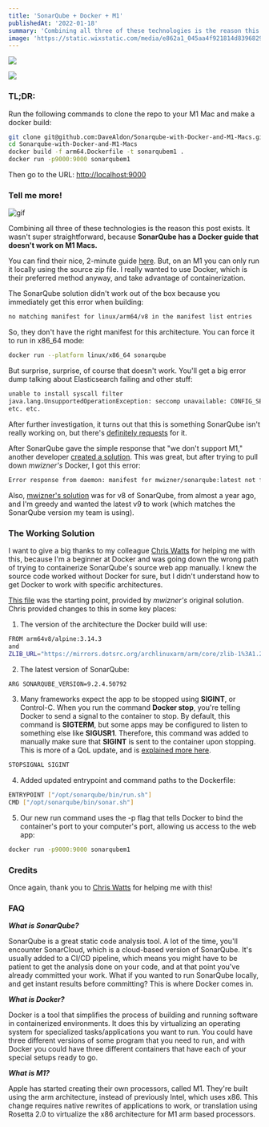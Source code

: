 ```yaml
---
title: 'SonarQube + Docker + M1'
publishedAt: '2022-01-18'
summary: 'Combining all three of these technologies is the reason this post exists. It wasnt super straightforward, because SonarQube has a Docker guide that doesnt work on M1 Macs. This post goes over how to do it.'
image: 'https://static.wixstatic.com/media/e862a1_045aa4f921814d83968290a6c383300f~mv2.jpg/v1/fill/w_740,h_492,al_c,q_85,usm_0.66_1.00_0.01,enc_auto/e862a1_045aa4f921814d83968290a6c383300f~mv2.jpg'
---
```


![](https://static.wixstatic.com/media/e862a1_045aa4f921814d83968290a6c383300f~mv2.jpg/v1/fill/w_740,h_492,al_c,q_85,usm_0.66_1.00_0.01,enc_auto/e862a1_045aa4f921814d83968290a6c383300f~mv2.jpg)

[![](https://img.shields.io/badge/Originally%20Posted%20%40-Bravo%20LT-blue?style=for-the-badge)](https://www.bravolt.com)

### TL;DR:

Run the following commands to clone the repo to your M1 Mac and make a docker build:

```bash
git clone git@github.com:DaveAldon/Sonarqube-with-Docker-and-M1-Macs.git
cd Sonarqube-with-Docker-and-M1-Macs
docker build -f arm64.Dockerfile -t sonarqubem1 .
docker run -p9000:9000 sonarqubem1
```

Then go to the URL: [http://localhost:9000](http://localhost:9000/)

### Tell me more!

![gif](https://media4.giphy.com/media/eKDp7xvUdbCrC/giphy.gif?cid=e2a3cbdeimxhj3n7zw0vi6hnqwa49z63nze2s6uhutgqkel8&rid=giphy.gif&ct=g)

Combining all three of these technologies is the reason this post exists. It wasn't super straightforward, because **SonarQube has a Docker guide that doesn't work on M1 Macs.**

You can find their nice, 2-minute guide [here](https://docs.sonarqube.org/latest/setup/get-started-2-minutes/). But, on an M1 you can only run it locally using the source zip file. I really wanted to use Docker, which is their preferred method anyway, and take advantage of containerization.

The SonarQube solution didn't work out of the box because you immediately get this error when building:

```bash
no matching manifest for linux/arm64/v8 in the manifest list entries
```

So, they don't have the right manifest for this architecture. You can force it to run in x86_64 mode:

```bash
docker run --platform linux/x86_64 sonarqube
```

But surprise, surprise, of course that doesn't work. You'll get a big error dump talking about Elasticsearch failing and other stuff:

```bash
unable to install syscall filter
java.lang.UnsupportedOperationException: seccomp unavailable: CONFIG_SECCOMP not compiled into kernel, CONFIG_SECCOMP and CONFIG_SECCOMP_FILTER are needed
etc. etc.
```

After further investigation, it turns out that this is something SonarQube isn't really working on, but there's [definitely requests](https://jira.sonarsource.com/browse/CPP-2882) for it.

After SonarQube gave the simple response that "we don't support M1," another developer [created a solution](https://github.com/SonarSource/docker-sonarqube/issues/475). This was great, but after trying to pull down _mwizner's_ Docker, I got this error:

```bash
Error response from daemon: manifest for mwizner/sonarqube:latest not found: manifest unknown: manifest unknown
```

Also, [mwizner's solution](https://hub.docker.com/r/mwizner/sonarqube) was for v8 of SonarQube, from almost a year ago, and I'm greedy and wanted the latest v9 to work (which matches the SonarQube version my team is using).

### The Working Solution

I want to give a big thanks to my colleague [Chris Watts](https://github.com/cj-watts) for helping me with this, because I'm a beginner at Docker and was going down the wrong path of trying to containerize SonarQube's source web app manually. I knew the source code worked without Docker for sure, but I didn't understand how to get Docker to work with specific architectures.

[This file](https://github.com/sonar-scala/docker-sonarqube/blob/arm64/8/community/arm64.Dockerfile) was the starting point, provided by _mwizner's_ original solution. Chris provided changes to this in some key places:

1. The version of the architecture the Docker build will use:

```bash
FROM arm64v8/alpine:3.14.3
and
ZLIB_URL="https://mirrors.dotsrc.org/archlinuxarm/arm/core/zlib-1%3A1.2.11-5-arm.pkg.tar.xz";
```

2. The latest version of SonarQube:

```bash
ARG SONARQUBE_VERSION=9.2.4.50792
```

3. Many frameworks expect the app to be stopped using **SIGINT**, or Control-C. When you run the command **Docker stop**, you're telling Docker to send a signal to the container to stop. By default, this command is **SIGTERM**, but some apps may be configured to listen to something else like **SIGUSR1**. Therefore, this command was added to manually make sure that **SIGINT** is sent to the container upon stopping. This is more of a QoL update, and is [explained more here](https://docs.docker.com/engine/reference/commandline/stop/).

```bash
STOPSIGNAL SIGINT
```

4. Added updated entrypoint and command paths to the Dockerfile:

```bash
ENTRYPOINT ["/opt/sonarqube/bin/run.sh"]
CMD ["/opt/sonarqube/bin/sonar.sh"]
```

5. Our new run command uses the -p flag that tells Docker to bind the container's port to your computer's port, allowing us access to the web app:

```bash
docker run -p9000:9000 sonarqubem1
```

### Credits

Once again, thank you to [Chris Watts](https://github.com/cj-watts) for helping me with this!

### FAQ

_**What is SonarQube?**_

SonarQube is a great static code analysis tool. A lot of the time, you'll encounter SonarCloud, which is a cloud-based version of SonarQube. It's usually added to a CI/CD pipeline, which means you might have to be patient to get the analysis done on your code, and at that point you've already committed your work. What if you wanted to run SonarQube locally, and get instant results before committing? This is where Docker comes in.

_**What is Docker?**_

Docker is a tool that simplifies the process of building and running software in containerized environments. It does this by virtualizing an operating system for specialized tasks/applications you want to run. You could have three different versions of some program that you need to run, and with Docker you could have three different containers that have each of your special setups ready to go.

_**What is M1?**_

Apple has started creating their own processors, called M1. They're built using the arm architecture, instead of previously Intel, which uses x86. This change requires native rewrites of applications to work, or translation using Rosetta 2.0 to virtualize the x86 architecture for M1 arm based processors.
